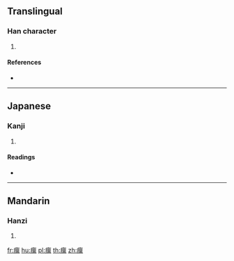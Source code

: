 {{character info/new}}
==Translingual==

===Han character===
{{Han char|rn=104|rad=疒|as=12|sn=17|four=|canj=KMLW}}

# {{defn|Han|sort=疒12}}

====References====
* {{Han ref|kx=0780.300|dkj=22511|dj=1190.100|hdz=42696.020|uh=7645|ud=30277}}

----

==Japanese==

===Kanji===
{{ja-kanji|grade=|rs=疒12}}

# {{defn|lang=ja|sort=疒12}}

====Readings====
* {{ja-readings|on=[[りゅう]] (ryū)|kun=[[こぶ]] (kobu)|nanori=}}

----

==Mandarin==

===Hanzi===
{{cmn-hanzi|pin=[[liú]] ([[liu2]])|wg=liu<sup>2</sup>}}

# {{defn|lang=cmn|sort=疒12}}

[[fr:癅]]
[[hu:癅]]
[[pl:癅]]
[[th:癅]]
[[zh:癅]]